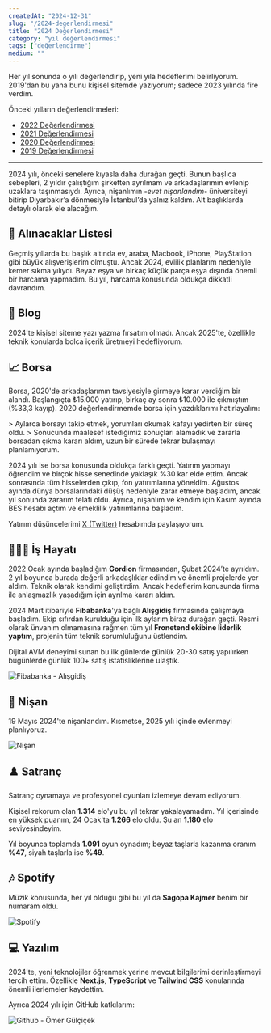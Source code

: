 ```yaml
---
createdAt: "2024-12-31"
slug: "/2024-degerlendirmesi"
title: "2024 Değerlendirmesi"
category: "yıl değerlendirmesi"
tags: ["değerlendirme"]
medium: ""
---
```


Her yıl sonunda o yılı değerlendirip, yeni yıla hedeflerimi belirliyorum. 2019'dan bu yana bunu kişisel sitemde yazıyorum; sadece 2023 yılında fire verdim.

Önceki yılların değerlendirmeleri:
- <a href="/blog/2022-degerlendirmesi/" target="_blank" rel="noopener noreferrer">2022 Değerlendirmesi</a>
- <a href="/blog/2021-degerlendirmesi/" target="_blank" rel="noopener noreferrer">2021 Değerlendirmesi</a>
- <a href="/blog/2020-degerlendirmesi/" target="_blank" rel="noopener noreferrer">2020 Değerlendirmesi</a>
- <a href="/blog/2019-degerlendirmesi/" target="_blank" rel="noopener noreferrer">2019 Değerlendirmesi</a>

***

2024 yılı, önceki senelere kıyasla daha durağan geçti. Bunun başlıca sebepleri, 2 yıldır çalıştığım şirketten ayrılmam ve arkadaşlarımın evlenip uzaklara taşınmasıydı. Ayrıca, nişanlımın *-evet nişanlandım-* üniversiteyi bitirip Diyarbakır’a dönmesiyle İstanbul’da yalnız kaldım. Alt başlıklarda detaylı olarak ele alacağım.

## 🧺 Alınacaklar Listesi

Geçmiş yıllarda bu başlık altında ev, araba, Macbook, iPhone, PlayStation gibi büyük alışverişlerim olmuştu. Ancak 2024, evlilik planlarım nedeniyle kemer sıkma yılıydı. Beyaz eşya ve birkaç küçük parça eşya dışında önemli bir harcama yapmadım. Bu yıl, harcama konusunda oldukça dikkatli davrandım.

## 📝 Blog

2024'te kişisel siteme yazı yazma fırsatım olmadı. Ancak 2025'te, özellikle teknik konularda bolca içerik üretmeyi hedefliyorum.

## 📈 Borsa

Borsa, 2020'de arkadaşlarımın tavsiyesiyle girmeye karar verdiğim bir alandı. Başlangıçta ₺15.000 yatırıp, birkaç ay sonra ₺10.000 ile çıkmıştım (%33,3 kayıp). 2020 değerlendirmemde borsa için yazdıklarımı hatırlayalım:

<div className="text-neutral-500 text-base italic">
> Aylarca borsayı takip etmek, yorumları okumak kafayı yedirten bir süreç oldu.
> Sonucunda maalesef istediğimiz sonuçları alamadık ve zararla borsadan çıkma kararı aldım, uzun bir sürede tekrar bulaşmayı planlamıyorum.
</div>

2024 yılı ise borsa konusunda oldukça farklı geçti. Yatırım yapmayı öğrendim ve birçok hisse senedinde yaklaşık %30 kar elde ettim. Ancak sonrasında tüm hisselerden çıkıp, fon yatırımlarına yöneldim. Ağustos ayında dünya borsalarındaki düşüş nedeniyle zarar etmeye başladım, ancak yıl sonunda zararım telafi oldu. Ayrıca, nişanlım ve kendim için Kasım ayında BES hesabı açtım ve emeklilik yatırımlarına başladım.

Yatırım düşüncelerimi <a href="https://twitter.com/omergulcicek" target="_blank" rel="noopener noreferrer">X (Twitter)</a> hesabımda paylaşıyorum.

## 👨🏻‍💻 İş Hayatı

2022 Ocak ayında başladığım **Gordion** firmasından, Şubat 2024’te ayrıldım. 2 yıl boyunca burada değerli arkadaşlıklar edindim ve önemli projelerde yer aldım. Teknik olarak kendimi geliştirdim. Ancak hedeflerim konusunda firma ile anlaşmazlık yaşadığım için ayrılma kararı aldım.

2024 Mart itibariyle **Fibabanka**'ya bağlı **Alışgidiş** firmasında çalışmaya başladım. Ekip sıfırdan kurulduğu için ilk aylarım biraz durağan geçti. Resmi olarak ünvanım olmamasına rağmen tüm yıl **Fronetend ekibine liderlik yaptım**, projenin tüm teknik sorumluluğunu üstlendim.

Dijital AVM deneyimi sunan bu ilk günlerde günlük 20-30 satış yapılırken bugünlerde günlük 100+ satış istatisliklerine ulaştık.

![Fibabanka - Alışgidiş](/blog/2024-12-31/alisgidis.png)

## 💐 Nişan

19 Mayıs 2024'te nişanlandım. Kısmetse, 2025 yılı içinde evlenmeyi planlıyoruz.

![Nişan](/blog/2024-12-31/nisan.png)

## ♟️ Satranç

Satranç oynamaya ve profesyonel oyunları izlemeye devam ediyorum.

Kişisel rekorum olan **1.314** elo'yu bu yıl tekrar yakalayamadım. Yıl içerisinde en yüksek puanım, 24 Ocak'ta **1.266** elo oldu. Şu an **1.180** elo seviyesindeyim.

Yıl boyunca toplamda **1.091** oyun oynadım; beyaz taşlarla kazanma oranım **%47**, siyah taşlarla ise **%49**.

## 🎶 Spotify

Müzik konusunda, her yıl olduğu gibi bu yıl da **Sagopa Kajmer** benim bir numaram oldu.

![Spotify](/blog/2024-12-31/spotify.png)

## 💻 Yazılım

2024'te, yeni teknolojiler öğrenmek yerine mevcut bilgilerimi derinleştirmeyi tercih ettim. Özellikle **Next.js**, **TypeScript** ve **Tailwind CSS** konularında önemli ilerlemeler kaydettim.

Ayrıca 2024 yılı için GitHub katkılarım:

![Github - Ömer Gülçiçek](/blog/2024-12-31/github.png)